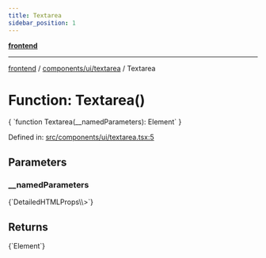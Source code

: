 ```yaml
---
title: Textarea
sidebar_position: 1
---
```



[**frontend**](../../../..)

***

[frontend](../../../..) / [components/ui/textarea](..) / Textarea

# Function: Textarea()

<CodeBlock language="ts">
{ `function Textarea(__namedParameters): Element` }
</CodeBlock>

Defined in: [src/components/ui/textarea.tsx:5](https://github.com/svsticky/CommitteeClash/blob/cf8a63ee123fe6ef8b9cc633622ca8c3bc6fa48a/frontend/src/components/ui/textarea.tsx#L5)

## Parameters

### \_\_namedParameters
<CodeBlock language="ts">
{`DetailedHTMLProps\<TextareaHTMLAttributes\<HTMLTextAreaElement\>\>`}
</CodeBlock>

## Returns
<CodeBlock language="ts">
{`Element`}
</CodeBlock>